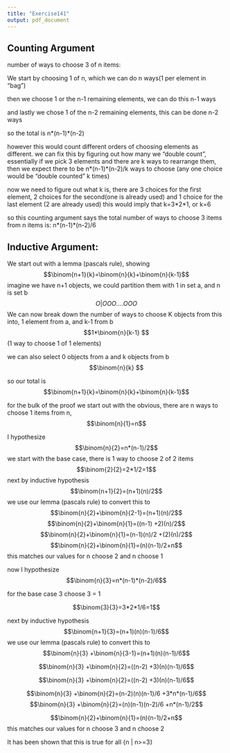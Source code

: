 ```yaml
---
title: "Exercise141"
output: pdf_document
---
```


## Counting Argument

number of ways to choose 3 of n items:

We start by choosing 1 of n, which we can do n ways(1 per element in "bag")

then we choose 1 or the n-1 remaining elements, we can do this n-1 ways

and lastly we chose 1 of the n-2 remaining elements, this can be done n-2 ways

so the total is n\*(n-1)\*(n-2) 

however this would count different orders of choosing elements as different. we can fix this by figuring out how many we "double count", essentially if we pick 3 elements and there are k ways to rearrange them, then we expect there to be n\*(n-1)\*(n-2)/k ways to choose (any one choice would be "double counted" k times)

now we need to figure out what k is, there are 3 choices for the first element, 2 choices for the second(one is already used) and 1 choice for the last element (2 are already used) this would imply that k=3\*2\*1, or k=6

so this counting argument says the total number of ways to choose 3 items from n items is:
n\*(n-1)\*(n-2)/6

## Inductive Argument:

We start out with a lemma (pascals rule), showing $$\binom{n+1}{k}=\binom{n}{k}+\binom{n}{k-1}$$
imagine we have n+1 objects, we could partition them with 1 in set a, and n is set b
$$O | OOO....OOO$$
We can now break down the number of ways to choose K objects from this into, 1 element from a, and k-1 from b $$1*\binom{n}{k-1} $$ (1 way to choose 1 of 1 elements)

we  can also select 0 objects from a and k objects from b $$\binom{n}{k} $$

so our total is $$\binom{n+1}{k}=\binom{n}{k}+\binom{n}{k-1}$$


for the bulk of the proof we start out with the obvious, there are n ways to choose 1 items from n,
$$\binom{n}{1}=n$$

I hypothesize $$\binom{n}{2}=n*(n-1)/2$$ 
we start with the base case, there is 1 way to choose 2 of 2 items
$$\binom{2}{2}=2*1/2=1$$
next by inductive hypothesis
$$\binom{n+1}{2}=(n+1)(n)/2$$
we use our lemma (pascals rule) to convert this to
$$\binom{n}{2}+\binom{n}{2-1}=(n+1)(n)/2$$
$$\binom{n}{2}+\binom{n}{1}=((n-1) +2)(n)/2$$
$$\binom{n}{2}+\binom{n}{1}=(n-1)(n)/2  +(2)(n)/2$$
$$\binom{n}{2}+\binom{n}{1}=(n)(n-1)/2+n$$
this matches our values for n choose 2 and n choose 1

now I hypothesize $$\binom{n}{3}=n*(n-1)*(n-2)/6$$ 

for the base case 3 choose 3 = 1

$$\binom{3}{3}=3*2*1/6=1$$

next by inductive hypothesis
$$\binom{n+1}{3}=(n+1)(n)(n-1)/6$$
we use our lemma (pascals rule) to convert this to
$$\binom{n}{3} +\binom{n}{3-1}=(n+1)(n)(n-1)/6$$

$$\binom{n}{3} +\binom{n}{2}=((n-2) +3)(n)(n-1)/6$$

$$\binom{n}{3} +\binom{n}{2}=((n-2) +3)(n)(n-1)/6$$

$$\binom{n}{3} +\binom{n}{2}=(n-2)(n)(n-1)/6 +3*n*(n-1)/6$$
$$\binom{n}{3} +\binom{n}{2}=(n)(n-1)(n-2)/6 +n*(n-1)/2$$

$$\binom{n}{2}+\binom{n}{1}=(n)(n-1)/2+n$$
this matches our values for n choose 3 and n choose 2

It has been shown that this is true for all {n | n>=3} 